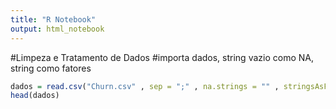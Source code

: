 ```yaml
---
title: "R Notebook"
output: html_notebook
---
```

#Limpeza e Tratamento de Dados
#importa dados, string vazio como NA, string como fatores

```r
dados = read.csv("Churn.csv" , sep = ";" , na.strings = "" , stringsAsFactors = T)
head(dados)
```
  